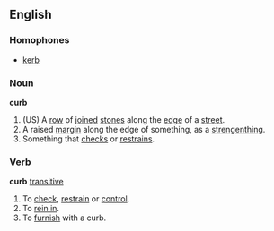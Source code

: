 ==English==
===Homophones===
*[[kerb]]
===Noun===
'''curb'''
# (US) A [[row]] of [[joined]] [[stone]]s along the [[edge]] of a [[street]].
# A raised [[margin]] along the edge of something, as a [[strengenthing]].
# Something that [[check]]s or [[restrain]]s.
===Verb===
'''curb''' [[transitive]]
# To [[check]], [[restrain]] or [[control]].
# To [[rein in]].
# To [[furnish]] with a curb.